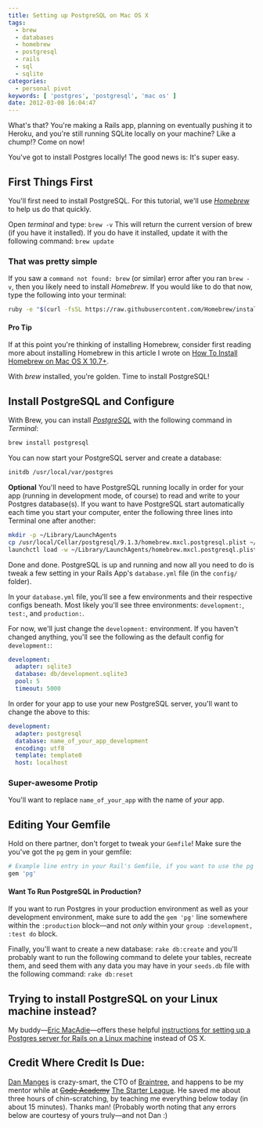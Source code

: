 ```yaml
---
title: Setting up PostgreSQL on Mac OS X
tags:
  - brew
  - databases
  - homebrew
  - postgresql
  - rails
  - sql
  - sqlite
categories:
  - personal pivot
keywords: [ 'postgres', 'postgresql', 'mac os' ]
date: 2012-03-08 16:04:47
---
```


What's that? You're making a Rails app, planning on eventually pushing it to Heroku, and you're still running SQLite locally on your machine? Like a chump!? Come on now!

You've got to install Postgres locally! The good news is: It's super easy.

## First Things First
You'll first need to install PostgreSQL.  For this tutorial, we'll use  _[Homebrew](http://brew.sh/ "Homebrew")_ to help us do that quickly.

Open _terminal_ and type: `brew -v`
This will return the current version of brew (if you have it installed).
If you do have it installed, update it with the following command: `brew update`

### That was pretty simple

If you saw a `command not found: brew` (or similar) error after you ran `brew -v`, then you likely need to install _Homebrew_. If you would like to do that now, type the following into your terminal:

```bash
ruby -e "$(curl -fsSL https://raw.githubusercontent.com/Homebrew/install/master/install)"
```

#### Pro Tip
If at this point you're thinking of installing Homebrew, consider first reading more about installing Homebrew in this article I wrote on [How To Install Homebrew on Mac OS X 10.7+](/install-homebrew-on-mac-os-x-10-7 "How to Install Homebrew on Mac OS X 10.7+").

With _brew_ installed, you're golden. Time to install PostgreSQL!

## Install PostgreSQL and Configure

With Brew, you can install _[PostgreSQL](http://www.postgresql.org/ "PostgreSQL")_ with the following command in _Terminal_:

```bash
brew install postgresql
```

You can now start your PostgreSQL server and create a database:

```bash
initdb /usr/local/var/postgres
```

**Optional**
You'll need to have PostgreSQL running locally in order for your app (running in development mode, of course) to read and write to your Postgres database(s). If you want to have PostgreSQL start automatically each time you start your computer, enter the following three lines into Terminal one after another:

```bash
mkdir -p ~/Library/LaunchAgents
cp /usr/local/Cellar/postgresql/9.1.3/homebrew.mxcl.postgresql.plist ~/Library/LaunchAgents/
launchctl load -w ~/Library/LaunchAgents/homebrew.mxcl.postgresql.plist
```

Done and done. PostgreSQL is up and running and now all you need to do is tweak a few setting in your Rails App's `database.yml` file (in the `config/` folder).

In your `database.yml` file, you'll see a few environments and their respective configs beneath. Most likely you'll see three environments: `development:`, `test:`, and `production:`.

For now, we'll just change the `development:` environment. If you haven't changed anything, you'll see the following as the default config for `development:`:

```yaml
development:
  adapter: sqlite3
  database: db/development.sqlite3
  pool: 5
  timeout: 5000
```

In order for your app to use your new PostgreSQL server, you'll want to change the above to this:

```yaml
development:
  adapter: postgresql
  database: name_of_your_app_development
  encoding: utf8
  template: template0
  host: localhost
```

### Super-awesome Protip
You'll want to replace `name_of_your_app` with the name of _your_ app.

## Editing Your Gemfile
Hold on there partner, don't forget to tweak your `Gemfile`!  Make sure the you've got the `pg` gem in your gemfile:

```ruby
# Example line entry in your Rail's Gemfile, if you want to use the pg gem:
gem 'pg'
```

#### Want To Run PostgreSQL in Production?
If you want to run Postgres in your production environment as well as your development environment, make sure to add the `gem 'pg'` line somewhere within the `:production` block—and not _only_ within your `group :development, :test do` block.

Finally, you'll want to create a new database: `rake db:create` and you'll probably want to run the following command to delete your tables, recreate them, and seed them with any data you may have in your `seeds.db` file with the following command: `rake db:reset`

## Trying to install PostgreSQL on your Linux machine instead?
My buddy—[Eric MacAdie](http://www.macadie.net/ "Eric MacAdie, Software Developer")—offers these helpful [instructions for setting up a Postgres server for Rails on a Linux machine](http://www.macadie.net/2012/03/12/connecting-rails-and-postgres/ "How to set up PostgreSQL on Linux for your Rails app during development") instead of OS X.

## Credit Where Credit Is Due:
[Dan Manges](https://twitter.com/#!/dan_manges "Dan Manges") is crazy-smart, the CTO of [Braintree](http://www.braintreepayments.com/ "Braintree Payments"), and happens to be my mentor while at ~~[Code Academy](http://codeacademy.org/ "Code Academy in Chicago, IL")~~ [The Starter League](http://www.starterleague.com/ "The Starter League in Chicago, IL"). He saved me about three hours of chin-scratching, by teaching me everything below today (in about 15 minutes). Thanks man!
(Probably worth noting that any errors below are courtesy of yours truly—and not Dan :)
